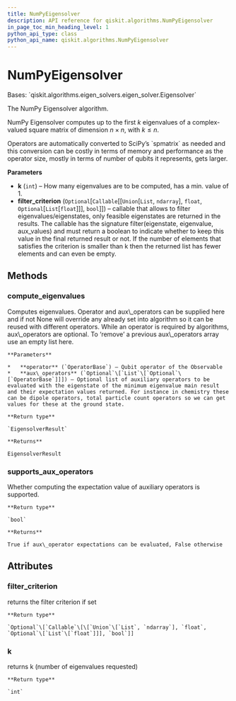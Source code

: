 ```yaml
---
title: NumPyEigensolver
description: API reference for qiskit.algorithms.NumPyEigensolver
in_page_toc_min_heading_level: 1
python_api_type: class
python_api_name: qiskit.algorithms.NumPyEigensolver
---
```


# NumPyEigensolver

<Class id="qiskit.algorithms.NumPyEigensolver" github="https://github.com/qiskit/qiskit/tree/stable/0.18/qiskit/algorithms/eigen_solvers/numpy_eigen_solver.py" signature="NumPyEigensolver(k=1, filter_criterion=None)">
  Bases: `qiskit.algorithms.eigen_solvers.eigen_solver.Eigensolver`

  The NumPy Eigensolver algorithm.

  NumPy Eigensolver computes up to the first $k$ eigenvalues of a complex-valued square matrix of dimension $n \times n$, with $k \leq n$.

  <Admonition title="Note" type="note">
    Operators are automatically converted to SciPy’s `spmatrix` as needed and this conversion can be costly in terms of memory and performance as the operator size, mostly in terms of number of qubits it represents, gets larger.
  </Admonition>

  **Parameters**

  *   **k** (`int`) – How many eigenvalues are to be computed, has a min. value of 1.
  *   **filter\_criterion** (`Optional`\[`Callable`\[\[`Union`\[`List`, `ndarray`], `float`, `Optional`\[`List`\[`float`]]], `bool`]]) – callable that allows to filter eigenvalues/eigenstates, only feasible eigenstates are returned in the results. The callable has the signature filter(eigenstate, eigenvalue, aux\_values) and must return a boolean to indicate whether to keep this value in the final returned result or not. If the number of elements that satisfies the criterion is smaller than k then the returned list has fewer elements and can even be empty.

  ## Methods

  ### compute\_eigenvalues

  <Function id="qiskit.algorithms.NumPyEigensolver.compute_eigenvalues" signature="NumPyEigensolver.compute_eigenvalues(operator, aux_operators=None)">
    Computes eigenvalues. Operator and aux\_operators can be supplied here and if not None will override any already set into algorithm so it can be reused with different operators. While an operator is required by algorithms, aux\_operators are optional. To ‘remove’ a previous aux\_operators array use an empty list here.

    **Parameters**

    *   **operator** (`OperatorBase`) – Qubit operator of the Observable
    *   **aux\_operators** (`Optional`\[`List`\[`Optional`\[`OperatorBase`]]]) – Optional list of auxiliary operators to be evaluated with the eigenstate of the minimum eigenvalue main result and their expectation values returned. For instance in chemistry these can be dipole operators, total particle count operators so we can get values for these at the ground state.

    **Return type**

    `EigensolverResult`

    **Returns**

    EigensolverResult
  </Function>

  ### supports\_aux\_operators

  <Function id="qiskit.algorithms.NumPyEigensolver.supports_aux_operators" signature="classmethod NumPyEigensolver.supports_aux_operators()">
    Whether computing the expectation value of auxiliary operators is supported.

    **Return type**

    `bool`

    **Returns**

    True if aux\_operator expectations can be evaluated, False otherwise
  </Function>

  ## Attributes

  ### filter\_criterion

  <Attribute id="qiskit.algorithms.NumPyEigensolver.filter_criterion" name="filter_criterion">
    returns the filter criterion if set

    **Return type**

    `Optional`\[`Callable`\[\[`Union`\[`List`, `ndarray`], `float`, `Optional`\[`List`\[`float`]]], `bool`]]
  </Attribute>

  ### k

  <Attribute id="qiskit.algorithms.NumPyEigensolver.k" name="k">
    returns k (number of eigenvalues requested)

    **Return type**

    `int`
  </Attribute>
</Class>

